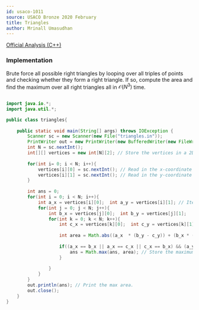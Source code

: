 ```yaml
---
id: usaco-1011
source: USACO Bronze 2020 February
title: Triangles
author: Mrinall Umasudhan
---
```


[Official Analysis (C++)](http://www.usaco.org/current/data/sol_triangles_bronze_feb20.html)

### Implementation

Brute force all possible right triangles by looping over all triples of points and checking whether they form a right triangle. If so, compute the area and find the maximum over all right triangles all in $\mathcal{O}(N^3)$ time.

<LanguageSection>
 
<JavaSection>

```java
 
import java.io.*;
import java.util.*;

public class triangles{
  
	public static void main(String[] args) throws IOException {
		Scanner sc = new Scanner(new File("triangles.in"));
		PrintWriter out = new PrintWriter(new BufferedWriter(new FileWriter("triangles.out")));
		int N = sc.nextInt(); 
		int[][] vertices = new int[N][2]; // Store the vertices in a 2D array 
		
		for(int i= 0; i < N; i++){
			vertices[i][0] = sc.nextInt(); // Read in the x-coordinate
			vertices[i][1] = sc.nextInt(); // Read in the y-coordinate
		}
		
		int ans = 0;
		for(int i = 0; i < N; i++){
			int a_x = vertices[i][0];  int a_y = vertices[i][1]; // Iterate for the first vertices of the triangle.
			for(int j = 0; j < N; j++){
				int b_x = vertices[j][0];  int b_y = vertices[j][1]; 
				for(int k = 0; k < N; k++){
					int c_x = vertices[k][0];  int c_y = vertices[k][1];   
					
					int area = Math.abs((a_x  * (b_y - c_y)) + (b_x * (c_y - a_y)) + (c_x * (a_y - b_y ))); // Calculate the area of the three triangles
					
					if((a_x == b_x || a_x == c_x || c_x == b_x) && (a_y == b_y || a_y == c_y || c_y == b_y)) { // Check if the triangle has any sides parallel to the X-axis and the Y-axis.
						ans = Math.max(ans, area); // Store the maximum area.
					}
					
				}
			}
		}
		out.println(ans); // Print the max area.
		out.close();
	}
}


```

</JavaSection>

</LanguageSection>
